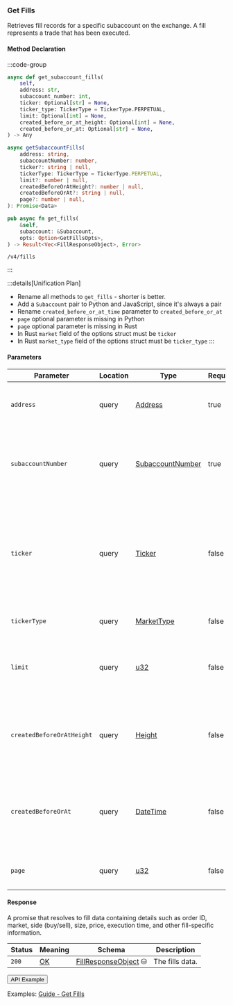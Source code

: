 
### Get Fills

Retrieves fill records for a specific subaccount on the exchange.
A fill represents a trade that has been executed.

#### Method Declaration

:::code-group

```python [Python]
async def get_subaccount_fills(
    self,
    address: str,
    subaccount_number: int,
    ticker: Optional[str] = None,
    ticker_type: TickerType = TickerType.PERPETUAL,
    limit: Optional[int] = None,
    created_before_or_at_height: Optional[int] = None,
    created_before_or_at: Optional[str] = None,
) -> Any
```

```typescript [TypeScript]
async getSubaccountFills(
    address: string,
    subaccountNumber: number,
    ticker?: string | null,
    tickerType: TickerType = TickerType.PERPETUAL,
    limit?: number | null,
    createdBeforeOrAtHeight?: number | null,
    createdBeforeOrAt?: string | null,
    page?: number | null,
): Promise<Data>
```

```rust [Rust]
pub async fn get_fills(
    &self,
    subaccount: &Subaccount,
    opts: Option<GetFillsOpts>,
) -> Result<Vec<FillResponseObject>, Error>
```

```url [API]
/v4/fills
```

:::

:::details[Unification Plan]
- Rename all methods to `get_fills` - shorter is better.
- Add a `Subaccount` pair to Python and JavaScript, since it's always a pair
- Rename `created_before_or_at_time` parameter to `created_before_or_at`
- `page` optional parameter is missing in Python
- `page` optional parameter is missing in Rust
- In Rust `market` field of the options struct must be `ticker`
- In Rust `market_type` field of the options struct must be `ticker_type`
:::

#### Parameters

| Parameter                     | Location | Type               | Required   | Description                                                                                                      |
| ----------------------------- | -------- | ------------------ | ---------- | ---------------------------------------------------------------------------------------------------------------- |
| `address`                     | query    | [Address]          | true       | The wallet address that owns the account.                                                                        |
| `subaccountNumber`            | query    | [SubaccountNumber] | true       | The identifier for the specific subaccount within the wallet address.                                            |
| `ticker`                      | query    | [Ticker]           | false      | The market symbol to filter fills by (e.g., "BTC-USD"). If not provided, fills for all markets will be returned. |
| `tickerType`                  | query    | [MarketType]       | false      | The type of market to filter by.                                                                                 |
| `limit`                       | query    | [u32]              | false      | Maximum number of asset positions to return in the response.                                                     |
| `createdBeforeOrAtHeight`     | query    | [Height]           | false      | Filters results to positions created at or before a specific blockchain height.                                |
| `createdBeforeOrAt`           | query    | [DateTime]         | false      | Filters results to positions created at or before a specific timestamp (ISO 8601 format).                      |
| `page`                        | query    | [u32]              | false      | The page number for paginated results.                                                                           |

#### Response

A promise that resolves to fill data containing details such as order ID, market, side (buy/sell), size, price, execution time, and other fill-specific information.

| Status   | Meaning     | Schema                 | Description     |
| -------- | ----------- | ---------------------- | --------------- |
| `200`    | [OK]        | [FillResponseObject] ⛁ | The fills data. |

<Button href="https://indexer.v4testnet.dydx.exchange/v4/fills?address=dydx14zzueazeh0hj67cghhf9jypslcf9sh2n5k6art&subaccountNumber=0">API Example</Button>

Examples: [Guide - Get Fills]

[Guide - Get Fills]: ../../interaction/data/market#get-fills

[Address]: /types/address
[SubaccountNumber]: /types/subaccount_number
[OK]: /types/ok
[Ticker]: /types/ticker
[MarketType]: /types/market_type
[u32]: /types/u32
[Height]: /types/height
[DateTime]: /types/date_time
[FillResponseObject]: /types/fill_response_object
